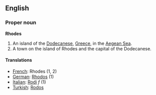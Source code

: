 ==English==
===Proper noun===
'''Rhodes'''

#An island of the [[Dodecanese]], [[Greece]], in the [[Aegean Sea]].
#A town on the island of Rhodes and the capital of the Dodecanese.

====Translations====
*[[French]]: Rhodes (1, 2)
*[[German]]: [[Rhodos]] (1)
*[[Italian]]: [[Rodi]] ''f'' (1)
*[[Turkish]]: [[Rodos]]